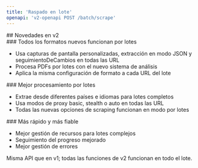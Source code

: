 ```yaml
---
title: 'Raspado en lote'
openapi: 'v2-openapi POST /batch/scrape'
---
```


<div id="whats-new-in-v2">
  ## Novedades en v2
</div>

<div id="all-new-formats-work-in-batches">
  ### Todos los formatos nuevos funcionan por lotes
</div>

- Usa capturas de pantalla personalizadas, extracción en modo JSON y seguimientoDeCambios en todas las URL
- Procesa PDFs por lotes con el nuevo sistema de análisis
- Aplica la misma configuración de formato a cada URL del lote

<div id="better-batch-processing">
  ### Mejor procesamiento por lotes
</div>

- Extrae desde diferentes países e idiomas para lotes completos
- Usa modos de proxy basic, stealth o auto en todas las URL
- Todas las nuevas opciones de scraping funcionan en modo por lotes

<div id="faster-and-more-reliable">
  ### Más rápido y más fiable
</div>

- Mejor gestión de recursos para lotes complejos
- Seguimiento del progreso mejorado
- Mejor gestión de errores

Misma API que en v1; todas las funciones de v2 funcionan en todo el lote.